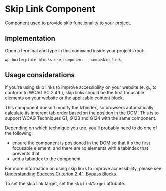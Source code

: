 # Skip Link Component

Component used to provide skip functionality to your project.

## Implementation

Open a terminal and type in this command inside your projects root:

```shell
wp boilerplate blocks use-component --name=skip-link
```

## Usage considerations

If you're using skip links to improve accessibility on your website
(e. g., to conform to WCAG SC 2.4.1.), skip links should be the
first focusable elements on your website or the applicable content block.

This component doesn't modify the tabindex, so browsers automatically
calculate its inherent tab order based on the position in the DOM.
This is to support WCAG Techniques G1, G123 and G124 with the same component.

Depending on which technique you use, you'll probably need to do one of the following:
  * ensure the component is positioned in the DOM so that it's the first focusable element, and there are no elements with a tabindex that prevents that
  * add a tabindex to the component

For more information on using skip links to improve accessibility, please see [Understanding Success Criterion 2.4.1: Bypass Blocks](https://www.w3.org/WAI/WCAG21/Understanding/bypass-blocks.html).

To set the skip link target, set the `skipLinkTarget` attribute.
